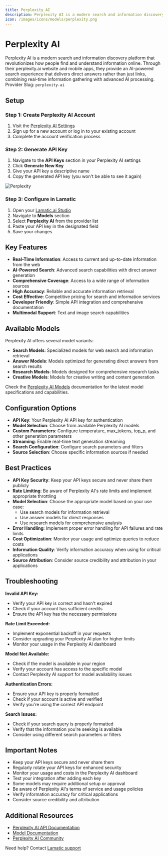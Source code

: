 ```yaml
---
title: Perplexity AI
description: Perplexity AI is a modern search and information discovery platform that revolutionizes how people find and understand information online through AI-powered search and real-time information gathering.
icon: /images/icons/models/perplexity.png
---
```


[Perplexity AI Settings]: https://perplexity.ai/settings/api
[Perplexity AI Docs]: https://docs.perplexity.ai/
[Perplexity AI Models]: https://docs.perplexity.ai/docs/models

[Lamatic.ai Studio]: https://studio.lamatic.ai
[Lamatic support]: https://lamatic.ai/docs/slack


# Perplexity AI
<IntegrationOverviw slug="perplexity-ai" type="models" />

Perplexity AI is a modern search and information discovery platform that revolutionizes how people find and understand information online. Through their perplexity.ai website and mobile apps, they provide an AI-powered search experience that delivers direct answers rather than just links, combining real-time information gathering with advanced AI processing.
<Callout type="info">Provider Slug: `perplexity-ai`</Callout>

## Setup


### Step 1: Create Perplexity AI Account
1. Visit the [Perplexity AI Settings][Perplexity AI Settings]
2. Sign up for a new account or log in to your existing account
3. Complete the account verification process

### Step 2: Generate API Key
1. Navigate to the **API Keys** section in your Perplexity AI settings
2. Click **Generate New Key**
3. Give your API key a descriptive name
4. Copy the generated API key (you won't be able to see it again)

![Perplexity](./img/perplexity.png)

### Step 3: Configure in Lamatic
1. Open your [Lamatic.ai Studio]
2. Navigate to **Models** section
3. Select **Perplexity AI** from the provider list
4. Paste your API key in the designated field
5. Save your changes

## Key Features

- **Real-Time Information**: Access to current and up-to-date information from the web
- **AI-Powered Search**: Advanced search capabilities with direct answer generation
- **Comprehensive Coverage**: Access to a wide range of information sources
- **High Accuracy**: Reliable and accurate information retrieval
- **Cost Effective**: Competitive pricing for search and information services
- **Developer Friendly**: Simple API integration and comprehensive documentation
- **Multimodal Support**: Text and image search capabilities

## Available Models

Perplexity AI offers several model variants:

- **Search Models**: Specialized models for web search and information retrieval
- **Answer Models**: Models optimized for generating direct answers from search results
- **Research Models**: Models designed for comprehensive research tasks
- **Creative Models**: Models for creative writing and content generation

Check the [Perplexity AI Models][Perplexity AI Models] documentation for the latest model specifications and capabilities.

## Configuration Options

- **API Key**: Your Perplexity AI API key for authentication
- **Model Selection**: Choose from available Perplexity AI models
- **Custom Parameters**: Configure temperature, max_tokens, top_p, and other generation parameters
- **Streaming**: Enable real-time text generation streaming
- **Search Configuration**: Configure search parameters and filters
- **Source Selection**: Choose specific information sources if needed

## Best Practices

- **API Key Security**: Keep your API keys secure and never share them publicly
- **Rate Limiting**: Be aware of Perplexity AI's rate limits and implement appropriate throttling
- **Model Selection**: Choose the appropriate model based on your use case:
  - Use search models for information retrieval
  - Use answer models for direct responses
  - Use research models for comprehensive analysis
- **Error Handling**: Implement proper error handling for API failures and rate limits
- **Cost Optimization**: Monitor your usage and optimize queries to reduce costs
- **Information Quality**: Verify information accuracy when using for critical applications
- **Source Attribution**: Consider source credibility and attribution in your applications

## Troubleshooting

**Invalid API Key:**
- Verify your API key is correct and hasn't expired
- Check if your account has sufficient credits
- Ensure the API key has the necessary permissions

**Rate Limit Exceeded:**
- Implement exponential backoff in your requests
- Consider upgrading your Perplexity AI plan for higher limits
- Monitor your usage in the Perplexity AI dashboard

**Model Not Available:**
- Check if the model is available in your region
- Verify your account has access to the specific model
- Contact Perplexity AI support for model availability issues

**Authentication Errors:**
- Ensure your API key is properly formatted
- Check if your account is active and verified
- Verify you're using the correct API endpoint

**Search Issues:**
- Check if your search query is properly formatted
- Verify that the information you're seeking is available
- Consider using different search parameters or filters

## Important Notes

- Keep your API keys secure and never share them
- Regularly rotate your API keys for enhanced security
- Monitor your usage and costs in the Perplexity AI dashboard
- Test your integration after adding each key
- Some models may require additional setup or approval
- Be aware of Perplexity AI's terms of service and usage policies
- Verify information accuracy for critical applications
- Consider source credibility and attribution

## Additional Resources

- [Perplexity AI API Documentation][Perplexity AI Docs]
- [Model Documentation][Perplexity AI Models]
- [Perplexity AI Community](https://discord.gg/perplexity)

Need help? Contact [Lamatic support]